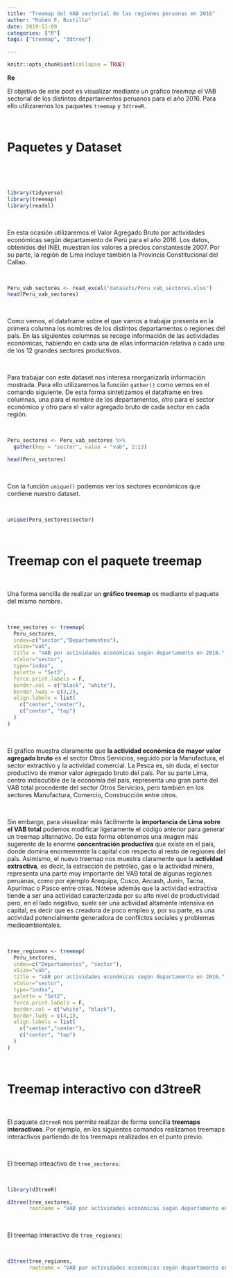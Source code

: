 ```yaml
---
title: "Treemap del VAB sectorial de las regiones peruanas en 2016"
author: "Rubén F. Bustillo"
date: 2019-11-09
categories: ["R"]
tags: ["treemap", "3dtree"]

---
```



```r

knitr::opts_chunk$set(collapse = TRUE)

```

**Re**

El objetivo de este post es visualizar mediante un gráfico *treemap* el VAB sectorial de los distintos departamentos peruanos para el año 2016. Para ello utilizaremos los paquetes `treemap` y `3dtreeR`.  

\

# Paquetes y Dataset
 
\



\

```r

library(tidyverse)
library(treemap)
library(readxl)

```

\

En esta ocasión utilizaremos el Valor Agregado Bruto por actividades económicas según departamento de Perú para el año 2016. Los datos, obtenidos del INEI, muestran los valores a precios constantesde 2007. Por su parte, la región de Lima incluye también la Provincia Constitucional del Callao.

\

```r

Peru_vab_sectores <- read_excel("datasets/Peru_vab_sectores.xlsx")
head(Peru_vab_sectores)

```

\

Como vemos, el dataframe sobre el que vamos a trabajar presenta en la primera columna los nombres de los distintos departamentos o regiones del país. En las siguientes columnas se recoge información de las actividades económicas, habiendo en cada una de ellas información relativa a cada uno de los 12 grandes sectores productivos. 

\

Para trabajar con este dataset nos interesa reorganizarla información mostrada. Para ello utilizaremos la función `gather()` como vemos en el comando siguiente. De esta forma sintetizamos el dataframe en tres columnas, una para el nombre de los departamentos, otro para el sector económico y otro para el valor agregado bruto de cada sector en cada región.

\

```r

Peru_sectores <- Peru_vab_sectores %>%
  gather(key = "sector", value = "vab", 2:13)

head(Peru_sectores)

```

\

Con la función `unique()` podemos ver los sectores económicos que contiene nuestro dataset. 

\

```r

unique(Peru_sectores$sector)

```

\

# Treemap con el paquete treemap

\

Una forma sencilla de realizar un **gráfico treemap** es mediante el paquete del mismo nombre. 

\

```r

tree_sectores <- treemap(
  Peru_sectores,
  index=c("sector","Departamentos"),
  vSize="vab",
  title = "VAB por actividades económicas según departamento en 2016.",
  vColor="sector",
  type="index",
  palette = "Set3",
  force.print.labels = F,
  border.col = c("black", "white"),
  border.lwds = c(3,2),
  align.labels = list(
    c("center","center"),
    c("center", "top")
  )
)

```

\

El gráfico muestra claramente que **la actividad económica de mayor valor agregado bruto** es el sector Otros Servicios, seguido por la Manufactura, el sector extractivo y la actividad comercial. La Pesca es, sin duda, el sector productivo de menor valor agregado bruto del país. Por su parte Lima, centro indiscutible de la economía del país, representa una gran parte del VAB total procedente del sector Otros Servicios, pero también en los sectores Manufactura, Comercio, Construcción entre otros.

\

Sin embargo, para visualizar más fácilmente la **importancia de Lima sobre el VAB total** podemos modificar ligeramente el código anterior para generar un treemap alternativo. De esta forma obtenemos una imagen más sugerente de la enorme **concentración productiva** que existe en el país, donde domina enormemente la capital con respecto al resto de regiones del país. Asimismo, el nuevo treemap nos muestra claramente que la **actividad extractiva**, es decir, la extracción de petróleo, gas o la actividad minera, representa una parte muy importante del VAB total de algunas regiones peruanas, como por ejemplo Arequipa, Cusco, Ancash, Junín, Tacna, Apurímac o Pasco entre otras. Nótese además que la actividad extractiva tiende a ser una actividad caracterizada por su alto nivel de productividad pero, en el lado negativo, suele ser una actividad altamente intensiva en capital, es decir que es creadora de poco empleo y, por su parte, es una actividad potencialmente generadora de conflictos sociales y problemas medioambientales. 

\

```r

tree_regiones <- treemap(
  Peru_sectores,
  index=c("Departamentos", "sector"),
  vSize="vab",
  title = "VAB por actividades económicas según departamento en 2016.",
  vColor="sector",
  type="index",
  palette = "Set2",
  force.print.labels = F,
  border.col = c("white", "black"),
  border.lwds = c(4,1),
  align.labels = list(
    c("center","center"),
    c("center", "top")
  )
)

```

\

# Treemap interactivo con d3treeR 

\

El paquete `d3treeR` nos permite realizar de forma sencilla **treemaps interactivos**. Por ejemplo, en los siguientes comandos realizamos treemaps interactivos partiendo de los treemaps realizados en el punto previo. 

\

El treemap inteactivo de `tree_sectores`: 

\

```r

library(d3treeR)

d3tree(tree_sectores, 
       rootname = "VAB por actividades económicas según departamento en 2016. (valores a precios constantes de 2007)")


```

\

El treemap interactivo de `tree_regiones`:

\ 

```r

d3tree(tree_regiones, 
       rootname = "VAB por actividades económicas según departamento en 2016. (valores a precios constantes de 2007)")

```

